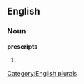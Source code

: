
==English==

===Noun===
'''prescripts'''

# {{plural of|[[prescript]]}}

[[Category:English plurals]]